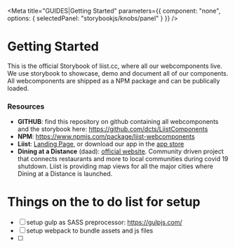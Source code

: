 <Meta
  title="GUIDES|Getting Started"
  parameters={{
    component: "none",
    options: { selectedPanel: "storybookjs/knobs/panel" }
  }}
/>

# Getting Started

This is the official Storybook of liist.cc, where all our webcomponents live. We use storybook to showcase, demo and document all of our components. All webcomponents are shipped as a NPM package and can be publically loaded.

### Resources
- **GITHUB**: find this repository on github containing all webcomponents and the storybook here: https://github.com/dcts/LiistComponents
- **NPM**: https://www.npmjs.com/package/liist-webcomponents
- **Liist**: [Landing Page](https://www.liist.cc/), or download our app in the [app store](https://apps.apple.com/app/id1488479790)
- **Dining at a Distance** (daad): [official website](https://www.diningatadistance.com/). Community driven project that connects restaurants and more to local communities during covid 19 shutdown. Liist is providing map views for all the major cities where Dining at a Distance is launched.


# Things on the to do list for setup

- [ ] setup gulp as SASS preprocessor: https://gulpjs.com/
- [ ] setup webpack to bundle assets and js files
- [ ]

